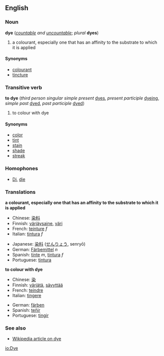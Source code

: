 ==English==
===Noun===
'''dye''' (''[[countable]] and [[uncountable]]''; ''plural'' '''dyes''')
#a colourant, especially one that has an affinity to the substrate to which it is applied

====Synonyms====
*[[colourant]]
*[[tincture]]

===Transitive verb===
'''to dye''' (''third person singular simple present'' [[dyes]], ''present participle'' [[dyeing]], ''simple past'' [[dyed]], ''past participle'' [[dyed]])
#to colour with dye

====Synonyms====
*[[color]]
*[[tint]]
*[[stain]]
*[[shade]]
*[[streak]]

===Homophones===
*[[Di]], [[die]]

=== Translations ===
'''a colourant, especially one that has an affinity to the substrate to which it is applied'''
{{top}}
*Chinese: [[染]][[料]]
*Finnish: [[värjäysaine]], [[väri]]
*French: [[teinture]] ''f''
*Italian: [[tintura]] ''f''
{{mid}}
*Japanese: [[染料]] ([[せんりょう]], senry&#333;)
*German: [[Färbemittel]] ''n''
*Spanish: [[tinte]] ''m'', [[tintura]] ''f''
*Portuguese: [[tintura]]
{{bottom}}

'''to colour with dye'''
{{top}}
*Chinese: [[染]]
*Finnish: [[värjätä]], [[sävyttää]]
*French: [[teindre]]
*Italian: [[tingere]]
{{mid}}
*German: [[färben]]
*Spanish: [[teñir]]
*Portuguese: [[tingir]]
{{bottom}}

===See also===
*[[w:Dye|Wikipedia article on dye]]

[[io:Dye]]